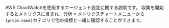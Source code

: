 <p>
  AWS CloudWatchを使用するエージェント設定に関する説明です。 収集を開始するとメトリクスに含まれ、<UI>分析</UI> > <UI>メトリクスチャート</UI>メニューから<code>{props.name}</code>カテゴリで他の指標と一緒に確認することができます。
</p>
